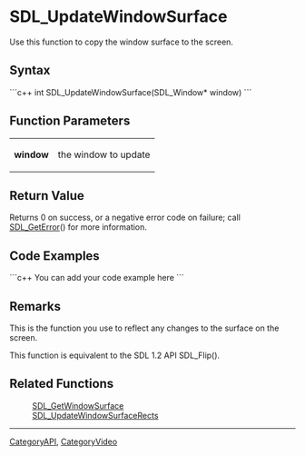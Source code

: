 <!-- pragma section-numbers off -->
<!-- pragma camelcase off -->

= SDL_UpdateWindowSurface =
Use this function to copy the window surface to the screen.


== Syntax ==
```c++
int SDL_UpdateWindowSurface(SDL_Window* window)
```

== Function Parameters ==
{|
|'''window'''
|the window to update
|}

== Return Value ==
Returns 0 on success, or a negative error code on failure; call [[SDL_GetError]]() for more information.

== Code Examples ==
```c++
You can add your code example here
```

== Remarks ==
This is the function you use to reflect any changes to the surface on the screen.

This function is equivalent to the SDL 1.2 API SDL_Flip().

== Related Functions ==
:[[SDL_GetWindowSurface]]
:[[SDL_UpdateWindowSurfaceRects]]

----
[[CategoryAPI]], [[CategoryVideo]]
